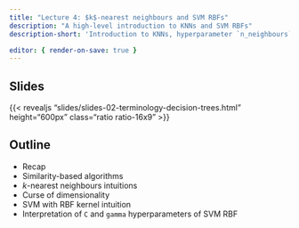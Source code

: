 ```yaml
---
title: "Lecture 4: $k$-nearest neighbours and SVM RBFs"
description: "A high-level introduction to KNNs and SVM RBFs"
description-short: 'Introduction to KNNs, hyperparameter `n_neighbours` or $k$, `C` and `gamma` hyperparameters of SVM RBF, decision boundaries with different values of hyperparameters.'

editor: { render-on-save: true }
---
```


## Slides

{{< revealjs "slides/slides-02-terminology-decision-trees.html" height="600px" class="ratio ratio-16x9" >}}


## Outline

- Recap 
- Similarity-based algorithms
- $k$-nearest neighbours intuitions
- Curse of dimensionality
- SVM with RBF kernel intuition
- Interpretation of `C` and `gamma` hyperparameters of SVM RBF
